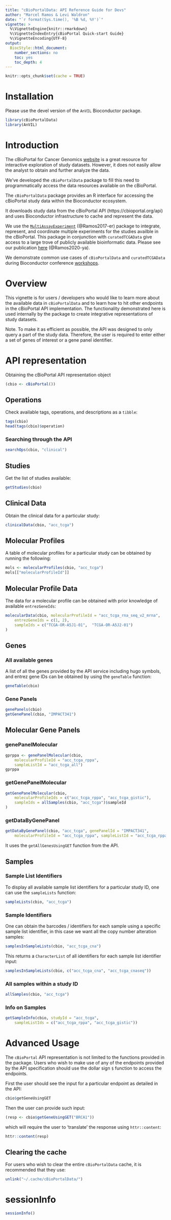 ```yaml
---
title: "cBioPortalData: API Reference Guide for Devs"
author: "Marcel Ramos & Levi Waldron"
date: "`r format(Sys.time(), '%B %d, %Y')`"
vignette: >
  %\VignetteEngine{knitr::rmarkdown}
  %\VignetteIndexEntry{cBioPortal Quick-start Guide}
  %\VignetteEncoding{UTF-8}
output:
  BiocStyle::html_document:
    number_sections: no
    toc: yes
    toc_depth: 4
---
```


```r
knitr::opts_chunk$set(cache = TRUE)
```

# Installation

Please use the devel version of the `AnVIL` Bioconductor package.

```r
library(cBioPortalData)
library(AnVIL)
```

# Introduction

The cBioPortal for Cancer Genomics [website](https://cbioportal.org) is a great
resource for interactive exploration of study datasets. However, it does not
easily allow the analyst to obtain and further analyze the data.

We've developed the `cBioPortalData` package to fill this need to
programmatically access the data resources available on the cBioPortal.

The `cBioPortalData` package provides an R interface for accessing the
cBioPortal study data within the Bioconductor ecosystem.

It downloads study data from the cBioPortal API (https://cbioportal.org/api)
and uses Bioconductor infrastructure to cache and represent the data.

We use the [`MultiAssayExperiment`][1] (@Ramos2017-er) package to integrate,
represent, and coordinate multiple experiments for the studies availble in the
cBioPortal. This package in conjunction with `curatedTCGAData` give access to
a large trove of publicly available bioinformatic data. Please see our
publication [here][2] (@Ramos2020-ya).

[1]: https://dx.doi.org/10.1158/0008-5472.CAN-17-0344
[2]: https://dx.doi.org/10.1200/CCI.19.00119

We demonstrate common use cases of `cBioPortalData` and `curatedTCGAData`
during Bioconductor conference
[workshops](https://waldronlab.io/MultiAssayWorkshop/).

# Overview

This vignette is for users / developers who would like to learn more about
the available data in `cBioPortalData` and to learn how to hit other endpoints
in the cBioPortal API implementation. The functionality demonstrated
here is used internally by the package to create integrative representations
of study datasets.

Note. To make it as efficient as possible, the API was designed to only query a
part of the study data. Therefore, the user is required to enter either a set
of genes of interest or a gene panel identifier.

# API representation

Obtaining the cBioPortal API representation object

```r
(cbio <- cBioPortal())
```

## Operations

Check available tags, operations, and descriptions as a `tibble`:

```r
tags(cbio)
head(tags(cbio)$operation)
```

### Searching through the API

```r
searchOps(cbio, "clinical")
```

## Studies

Get the list of studies available:

```r
getStudies(cbio)
```

## Clinical Data

Obtain the clinical data for a particular study:

```r
clinicalData(cbio, "acc_tcga")
```

## Molecular Profiles

A table of molecular profiles for a particular study can be obtained by
running the following:

```r
mols <- molecularProfiles(cbio, "acc_tcga")
mols[["molecularProfileId"]]
```

## Molecular Profile Data

The data for a molecular profile can be obtained with prior knowledge of
available `entrezGeneIds`:

```r
molecularData(cbio, molecularProfileId = "acc_tcga_rna_seq_v2_mrna",
    entrezGeneIds = c(1, 2),
    sampleIds = c("TCGA-OR-A5J1-01",  "TCGA-OR-A5J2-01")
)
```

## Genes

### All available genes

A list of all the genes provided by the API service including hugo symbols,
and entrez gene IDs can be obtained by using the `geneTable` function:

```r
geneTable(cbio)
```

### Gene Panels

```r
genePanels(cbio)
getGenePanel(cbio, "IMPACT341")
```

## Molecular Gene Panels

### genePanelMolecular

```r
gprppa <- genePanelMolecular(cbio,
    molecularProfileId = "acc_tcga_rppa",
    sampleListId = "acc_tcga_all")
gprppa
```

### getGenePanelMolecular

```r
getGenePanelMolecular(cbio,
    molecularProfileIds = c("acc_tcga_rppa", "acc_tcga_gistic"),
    sampleIds = allSamples(cbio, "acc_tcga")$sampleId
)
```

### getDataByGenePanel

```r
getDataByGenePanel(cbio, "acc_tcga", genePanelId = "IMPACT341",
    molecularProfileId = "acc_tcga_rppa", sampleListId = "acc_tcga_rppa")
```


It uses the `getAllGenesUsingGET` function from the API.

## Samples

### Sample List Identifiers

To display all available sample list identifiers for a particular study ID,
one can use the `sampleLists` function:

```r
sampleLists(cbio, "acc_tcga")
```

### Sample Identifiers

One can obtain the barcodes / identifiers for each sample using a specific
sample list identifier, in this case we want all the copy number alteration
samples:

```r
samplesInSampleLists(cbio, "acc_tcga_cna")
```

This returns a `CharacterList` of all identifiers for each sample list
identifier input:

```r
samplesInSampleLists(cbio, c("acc_tcga_cna", "acc_tcga_cnaseq"))
```

### All samples within a study ID

```r
allSamples(cbio, "acc_tcga")
```

### Info on Samples

```r
getSampleInfo(cbio, studyId = "acc_tcga",
    sampleListIds = c("acc_tcga_rppa", "acc_tcga_gistic"))
```

# Advanced Usage

The `cBioPortal` API representation is not limited to the functions
provided in the package. Users who wish to make use of any of the endpoints
provided by the API specification should use the dollar sign `$` function
to access the endpoints.

First the user should see the input for a particular endpoint as detailed
in the API:

```r
cbio$getGeneUsingGET
```

Then the user can provide such input:

```r
(resp <- cbio$getGeneUsingGET("BRCA1"))
```

which will require the user to 'translate' the response using `httr::content`:

```r
httr::content(resp)
```

## Clearing the cache

For users who wish to clear the entire `cBioPortalData` cache, it is
recommended that they use:

```r
unlink("~/.cache/cBioPortalData/")
```

# sessionInfo

```r
sessionInfo()
```

